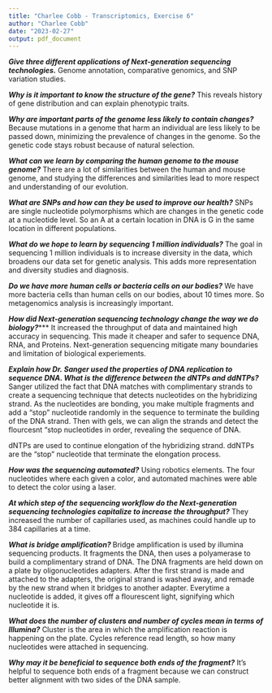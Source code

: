 ---
title: "Charlee Cobb - Transcriptomics, Exercise 6"
author: "Charlee Cobb"
date: "2023-02-27"
output: pdf_document
---
***Give three different applications of Next-generation sequencing technologies.***
Genome annotation, comparative genomics, and SNP variation studies.

***Why is it important to know the structure of the gene?***
This reveals history of gene distribution and can explain phenotypic traits.

***Why are important parts of the genome less likely to contain changes?***
Because mutations in a genome that harm an individual are less likely to be
passed down, minimizing the prevalence of changes in the genome. So the genetic
code stays robust because of natural selection.

***What can we learn by comparing the human genome to the mouse genome?***
There are a lot of similarities between the human and mouse genome, and studying
the differences and similarities lead to more respect and understanding of our
evolution.

***What are SNPs and how can they be used to improve our health?***
SNPs are single nucleotide polymorphisms which are changes in the genetic code
at a nucleotide level. So an A at a certain location in DNA is G in the same 
location in different populations.
 

***What do we hope to learn by sequencing 1 million individuals?***
The goal in sequencing 1 million individuals is to increase diversity in the data,
which broadens our data set for genetic analysis. This adds more representation and
diversity studies and diagnosis.


***Do we have more human cells or bacteria cells on our bodies?***
We have more bacteria cells than human cells on our bodies, about 10 times more.
So metagenomics analysis is increasingly important. 
 

***How did Next-generation sequencing technology change the way we do biology?******
It increased the throughput of data and maintained high accuracy in sequencing.
This made it cheaper and safer to sequence DNA, RNA, and Proteins. Next-generation
sequencing mitigate many boundaries and limitation of biological experiements.


***Explain how Dr. Sanger used the properties of DNA replication to sequence DNA. What is the difference between the dNTPs and ddNTPs?***
Sanger utilized the fact that DNA matches with complimentary strands to create a
sequencing technique that detects nucleotides on the hybridizing strand. As the
nucleotides are bonding, you make multiple fragments and add a "stop" nucleotide randomly
in the sequence to terminate the building of the DNA strand. Then with gels, we can
align the strands and detect the flourcesnt "stop nucleotides in order, revealing
the sequence of DNA.

dNTPs are used to continue elongation of the hybridizing strand. ddNTPs are the
"stop" nucleotide that terminate the elongation process.


***How was the sequencing automated?***
Using robotics elements. The four nucleotides where each given a color, and automated
machines were able to detect the color using a laser.
 

***At which step of the sequencing workflow do the Next-generation sequencing technologies capitalize to increase the throughput?***
They increased the number of capillaries used, as machines could handle up to 
384 capillaries at a time.


***What is bridge amplification? ***
Bridge amplification is used by illumina sequencing products. It fragments the DNA,
then uses a polyamerase to build a complimentary strand of DNA. The DNA fragments 
are held down on a plate by oligonucleotides adapters. After the first strand is made and 
attached to the adapters, the original strand is washed away, and remade by the 
new strand when it bridges to another adapter. Everytime a nucleotide is added, 
it gives off a flourescent light, signifying which nucleotide it is.


***What does the number of clusters and number of cycles mean in terms of Illumina?***
Cluster is the area in which the amplification reaction is happening on the plate.
Cycles reference read length, so how many nucleotides were attached in sequencing.

***Why may it be beneficial to sequence both ends of the fragment?***
It's helpful to sequence both ends of a fragment because we can construct better
alignment with two sides of the DNA sample. 
